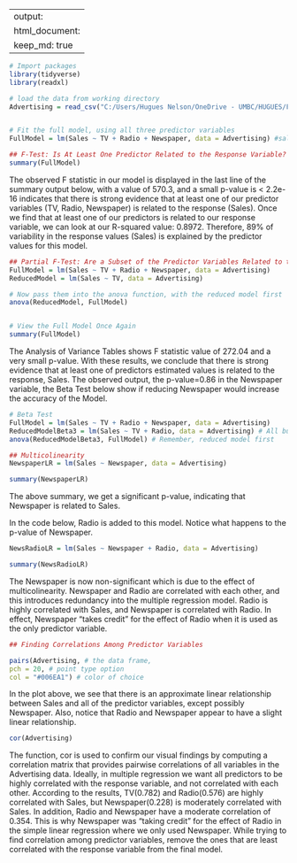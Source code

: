 
---
output: 
  html_document:
    keep_md: true
---

```r

# Import packages
library(tidyverse)
library(readxl)

# load the data from working directory
Advertising = read_csv("C:/Users/Hugues Nelson/OneDrive - UMBC/HUGUES/Fall 2019/CMSC 491 - DS/CourseDataSets/Advertising.csv")


# Fit the full model, using all three predictor variables
FullModel = lm(Sales ~ TV + Radio + Newspaper, data = Advertising) #sales = β0 + β1 × TV + β2 × Radio + β3 × Newspaper

## F-Test: Is At Least One Predictor Related to the Response Variable?
summary(FullModel)

```

The observed F statistic in our model is displayed in the last line of the summary output below, with a value of 570.3, and a small p-value is < 2.2e-16 indicates that there is strong evidence that at least one of our predictor variables (TV, Radio, Newspaper) is related to the response (Sales). 
Once we find that at least one of our predictors is related to our response variable, we can look at our R-squared value: 0.8972. Therefore, 89% of variability in the response values (Sales) is explained by the predictor values for this model.

```r

## Partial F-Test: Are a Subset of the Predictor Variables Related to the Response?
FullModel = lm(Sales ~ TV + Radio + Newspaper, data = Advertising)
ReducedModel = lm(Sales ~ TV, data = Advertising)

# Now pass them into the anova function, with the reduced model first
anova(ReducedModel, FullModel)


# View the Full Model Once Again
summary(FullModel)

```

The Analysis of Variance Tables shows F statistic value of 272.04 and a very small p-value. With these results, we conclude that there is strong evidence that at least one of predictors estimated values is related to the response, Sales.
The observed output, the p-value=0.86 in the Newspaper variable, the Beta Test below show if reducing Newspaper would increase the accuracy of the Model.

```r

# Beta Test
FullModel = lm(Sales ~ TV + Radio + Newspaper, data = Advertising)
ReducedModelBeta3 = lm(Sales ~ TV + Radio, data = Advertising) # All but Newspaper
anova(ReducedModelBeta3, FullModel) # Remember, reduced model first

```


```r

## Multicolinearity
NewspaperLR = lm(Sales ~ Newspaper, data = Advertising)

summary(NewspaperLR)

```
The above summary, we get a significant p-value, indicating that Newspaper is related to Sales. 

In the code below, Radio is added to this model. Notice what happens to the p-value of Newspaper.
```r
NewsRadioLR = lm(Sales ~ Newspaper + Radio, data = Advertising)

summary(NewsRadioLR)
```
The Newspaper is now non-significant which is due to the effect of multicolinearity.
Newspaper and Radio are correlated with each other, and this introduces redundancy into the multiple regression model. 
Radio is highly correlated with Sales, and Newspaper is correlated with Radio. In effect, Newspaper “takes credit” for the effect of Radio when it is used as the only predictor variable.


```r

## Finding Correlations Among Predictor Variables

pairs(Advertising, # the data frame,
pch = 20, # point type option
col = "#006EA1") # color of choice

```

In the plot above, we see that there is an approximate linear relationship between Sales and all of the predictor variables, except possibly Newspaper. 
Also, notice that Radio and Newspaper appear to have a slight linear relationship.


```r
cor(Advertising)
```

The function, cor is used to confirm our visual findings by computing a correlation matrix that provides pairwise correlations of all variables in the Advertising data.
Ideally, in multiple regression we want all predictors to be highly correlated with the response variable, and not correlated with each other.
According to the results, TV(0.782) and Radio(0.576) are highly correlated with Sales, but Newspaper(0.228) is moderately correlated with Sales. 
In addition, Radio and Newspaper have a moderate correlation of 0.354. This is why Newspaper was “taking credit” for the effect of Radio in the simple linear regression where we only used Newspaper. 
While trying to find correlation among predictor variables, remove the ones that are least correlated with the response variable from the final model.
